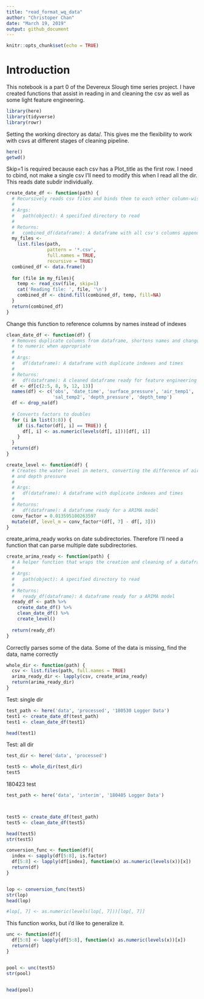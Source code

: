 ```yaml
---
title: "read_format_wq_data"
author: "Christoper Chan"
date: "March 19, 2019"
output: github_document
---
```


```r
knitr::opts_chunk$set(echo = TRUE)
```

# Introduction

This notebook is a part 0 of the Devereux Slough time series project. I have 
created functions that assist in reading in and cleaning the csv as well as some 
light feature engineering.
```r
library(here)
library(tidyverse)
library(rowr)
```

Setting the working directory as data/. This gives me the flexibility to work 
with csvs at different stages of cleaning pipeline.
```r
here()
getwd()
```

Skip=1 is required because each csv has a Plot_title as the first row. I need to
cbind, not make a single csv
I'll need to modify this when I read all the dir. This reads date subdir 
individually.
```r
create_date_df <- function(path) {
  # Recursively reads csv files and binds them to each other column-wise
  #
  # Args:
  #   path(object): A specified directory to read
  #
  # Returns:
  #   combined_df(dataframe): A dataframe with all csv's columns appended
  my_files <- 
    list.files(path,
               pattern = '*.csv',
               full.names = TRUE,
               recursive = TRUE) 
  combined_df <- data.frame()
  
  for (file in my_files){
    temp <- read_csv(file, skip=1)
    cat('Reading file: ', file, '\n')
    combined_df <- cbind.fill(combined_df, temp, fill=NA)
  }
  return(combined_df)
}
```

Change this function to reference columns by names instead of indexes
```r
clean_date_df <- function(df) {
  # Removes duplicate columns from dataframe, shortens names and changes factors 
  # to numeric when appropriate
  #
  # Args:
  #   df(dataframe): A dataframe with duplicate indexes and times
  #
  # Returns:
  #   df(dataframe): A cleaned dataframe ready for feature engineering
  df <- df[c(2:5, 8, 9, 12, 13)]
  names(df) <- c('obs', 'date_time', 'surface_pressure', 'air_temp1', 'salinity', 
                 'sal_temp2', 'depth_pressure', 'depth_temp')
  df <- drop_na(df)
  
  # Converts factors to doubles 
  for (i in list(3:8)) {
    if (is.factor(df[, i] == TRUE)) {
      df[, i] <- as.numeric(levels(df[, i]))[df[, i]]
    }
  }
  return(df)
}
```

```r
create_level <- function(df) {
  # Creates the water level in meters, converting the difference of air pressure
  # and depth pressure
  #
  # Args:
  #   df(dataframe): A dataframe with duplicate indexes and times
  #
  # Returns:
  #   df(dataframe): A dataframe ready for a ARIMA model
  conv_factor = 0.013595100263597
  mutate(df, level_m = conv_factor*(df[, 7] - df[, 3]))
}
```

create_arima_ready works on date subdirectories. Therefore I'll need a function 
that can parse multiple date subdirectories.
```r
create_arima_ready <- function(path) {
  # A helper function that wraps the creation and cleaning of a dataframe
  #
  # Args:
  #   path(object): A specified directory to read
  #
  # Returns:
  #   ready_df(dataframe): A dataframe ready for a ARIMA model
  ready_df <- path %>%
    create_date_df() %>%
    clean_date_df() %>%
    create_level()
  
  return(ready_df)
}
```

Correctly parses some of the data. Some of the data is missing, find the data, 
name correctly
```r
whole_dir <- function(path) {
  csv <- list.files(path, full.names = TRUE)
  arima_ready_dir <- lapply(csv, create_arima_ready)
  return(arima_ready_dir)
}
```

Test: single dir
```r
test_path <- here('data', 'processed', '180530 Logger Data')
test1 <- create_date_df(test_path)
test1 <- clean_date_df(test1)

head(test1)

```

Test: all dir
```r
test_dir <- here('data', 'processed')

test5 <- whole_dir(test_dir)
test5
```

180423 test
```r
test_path <- here('data', 'interim', '180405 Logger Data')



test5 <- create_date_df(test_path)
test5 <- clean_date_df(test5)

head(test5)
str(test5)
```


```r
conversion_func <- function(df){
  index <- sapply(df[5:8], is.factor)
  df[5:8] <- lapply(df[index], function(x) as.numeric(levels(x))[x])
  return(df)
}


lop <- conversion_func(test5)
str(lop)
head(lop)

#lop[, 7] <- as.numeric(levels(lop[, 7]))[lop[, 7]]
```

This function works, but i'd like to generalize it.
```r
unc <- function(df){
  df[5:8] <- lapply(df[5:8], function(x) as.numeric(levels(x))[x])
  return(df)
}


pool <- unc(test5)
str(pool)


head(pool)
```



